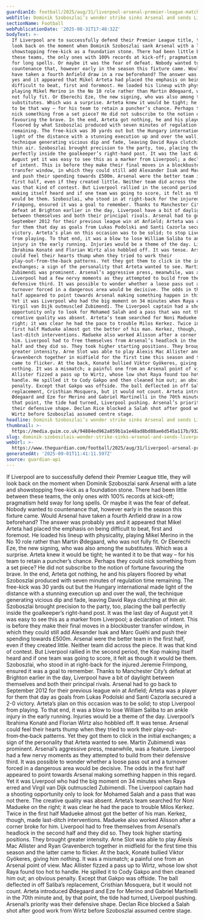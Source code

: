 ```yaml
---
guardianId: football/2025/aug/31/liverpool-arsenal-premier-league-match-report
webTitle: Dominik Szoboszlai’s wonder strike sinks Arsenal and sends Liverpool top
sectionName: Football
webPublicationDate: '2025-08-31T17:48:32Z'
bodyText: >-
  If Liverpool are to successfully defend their Premier League title, they will
  look back on the moment when Dominik Szoboszlai sank Arsenal with a late and
  showstopping free-kick as a foundation stone. There had been little between
  these teams, the only ones with 100% records at kick-off; pragmatism held sway
  for long spells. Or maybe it was the fear of defeat. Nobody wanted to
  countenance that, however early in the season this fixture came. Would Arsenal
  have taken a fourth Anfield draw in a row beforehand? The answer was probably
  yes and it appeared that Mikel Arteta had placed the emphasis on being
  difficult to beat, first and foremost. He loaded his lineup with physicality,
  playing Mikel Merino in the No 10 role rather than Martin Ødegaard, who was
  not fully fit. Or Eberechi Eze, the new signing, who was also among the
  substitutes. Which was a surprise. Arteta knew it would be tight; he wanted it
  to be that way – for his team to retain a puncher’s chance. Perhaps they could
  nick something from a set piece? He did not subscribe to the notion of fortune
  favouring the brave. In the end, Arteta got nothing, he and his players
  floored by what Szoboszlai produced with seven minutes of regulation time
  remaining. The free-kick was 30 yards out but the Hungary international made
  light of the distance with a stunning execution up and over the wall, the
  technique generating vicious dip and fade, leaving David Raya clutching at
  thin air. Szoboszlai brought precision to the party, too, placing the ball
  perfectly inside the goalkeeper’s right-hand post. It was the last day of
  August yet it was easy to see this as a marker from Liverpool; a declaration
  of intent. This is before they make their final moves in a blockbuster
  transfer window, in which they could still add Alexander Isak and Marc Guéhi
  and push their spending towards £500m. Arsenal were the better team in the
  first half, even if they created little. Neither team did across the piece. It
  was that kind of contest. But Liverpool rallied in the second period, the Kop
  making itself heard and if one team was going to score, it felt as though it
  would be them. Szoboszlai, who stood in at right-back for the injured Jeremie
  Frimpong, ensured it was a goal to remember. Thanks to Manchester City’s
  defeat at Brighton earlier in the day, Liverpool have a bit of daylight
  between themselves and both their principal rivals. Arsenal had to go back to
  September 2012 for their previous league win at Anfield; Arteta was a player
  for them that day as goals from Lukas Podolski and Santi Cazorla secured a 2-0
  victory. Arteta’s plan on this occasion was to be solid; to stop Liverpool
  from playing. To that end, it was a blow to lose William Saliba to an ankle
  injury in the early running. Injuries would be a theme of the day. Liverpool’s
  Ibrahima Konaté and Florian Wirtz also hobbled off. It was tense. Arsenal
  could feel their hearts thump when they tried to work their
  play-out-from‑the‑back patterns. Yet they got them to click in the initial
  exchanges; a sign of the personality that Arteta wanted to see. Martín
  Zubimendi was prominent. Arsenal’s aggressive press, meanwhile, was a feature.
  Liverpool had a few nervy moments as they attempted to build from their
  defensive third. It was possible to wonder whether a loose pass out and a
  turnover forced in a dangerous area would be decisive. The odds in the first
  half appeared to point towards Arsenal making something happen in this regard.
  Yet it was Liverpool who had the big moment on 34 minutes when Raya erred and
  Virgil van Dijk outmuscled Zubimendi. The Liverpool captain had a shooting
  opportunity only to look for Mohamed Salah and a pass that was not there. The
  creative quality was absent. Arteta’s team searched for Noni Madueke on the
  right; it was clear he had the pace to trouble Milos Kerkez. Twice in the
  first half Madueke almost got the better of his man. Kerkez, though, made
  last-ditch interventions. Madueke also worked Alisson after a corner broke for
  him. Liverpool had to free themselves from Arsenal’s headlock in the second
  half and they did so. They took higher starting positions. They brought
  greater intensity. Arne Slot was able to play Alexis Mac Allister and Ryan
  Gravenberch together in midfield for the first time this season and the latter
  came to flicker. At the back, Konaté bullied Viktor Gyökeres, giving him
  nothing. It was a mismatch; a painful one from an Arsenal point of view. Mac
  Allister fizzed a pass up to Wirtz, whose low shot Raya found too hot to
  handle. He spilled it to Cody Gakpo and then cleaned him out; an obvious
  penalty. Except that Gakpo was offside. The ball deflected in off Saliba’s
  replacement, Cristhian Mosquera, but it would not count. Arteta introduced
  Ødegaard and Eze for Merino and Gabriel Martinelli in the 70th minute and, by
  that point, the tide had turned, Liverpool pushing. Arsenal’s priority was
  their defensive shape. Declan Rice blocked a Salah shot after good work from
  Wirtz before Szoboszlai assumed centre stage.
headline: Dominik Szoboszlai’s wonder strike sinks Arsenal and sends Liverpool top
thumbnail: >-
  https://media.guim.co.uk/94884ed962a859b1a1e48ad8bd88ae6d545a117b/932_625_4208_3366/500.jpg
slug: dominik-szoboszlais-wonder-strike-sinks-arsenal-and-sends-liverpool-top
webUrl: >-
  https://www.theguardian.com/football/2025/aug/31/liverpool-arsenal-premier-league-match-report
generatedAt: '2025-09-01T11:41:11.597Z'
source: guardian-api
---
```

If Liverpool are to successfully defend their Premier League title, they will look back on the moment when Dominik Szoboszlai sank Arsenal with a late and showstopping free-kick as a foundation stone. There had been little between these teams, the only ones with 100% records at kick-off; pragmatism held sway for long spells. Or maybe it was the fear of defeat. Nobody wanted to countenance that, however early in the season this fixture came. Would Arsenal have taken a fourth Anfield draw in a row beforehand? The answer was probably yes and it appeared that Mikel Arteta had placed the emphasis on being difficult to beat, first and foremost. He loaded his lineup with physicality, playing Mikel Merino in the No 10 role rather than Martin Ødegaard, who was not fully fit. Or Eberechi Eze, the new signing, who was also among the substitutes. Which was a surprise. Arteta knew it would be tight; he wanted it to be that way – for his team to retain a puncher’s chance. Perhaps they could nick something from a set piece? He did not subscribe to the notion of fortune favouring the brave. In the end, Arteta got nothing, he and his players floored by what Szoboszlai produced with seven minutes of regulation time remaining. The free-kick was 30 yards out but the Hungary international made light of the distance with a stunning execution up and over the wall, the technique generating vicious dip and fade, leaving David Raya clutching at thin air. Szoboszlai brought precision to the party, too, placing the ball perfectly inside the goalkeeper’s right-hand post. It was the last day of August yet it was easy to see this as a marker from Liverpool; a declaration of intent. This is before they make their final moves in a blockbuster transfer window, in which they could still add Alexander Isak and Marc Guéhi and push their spending towards £500m. Arsenal were the better team in the first half, even if they created little. Neither team did across the piece. It was that kind of contest. But Liverpool rallied in the second period, the Kop making itself heard and if one team was going to score, it felt as though it would be them. Szoboszlai, who stood in at right-back for the injured Jeremie Frimpong, ensured it was a goal to remember. Thanks to Manchester City’s defeat at Brighton earlier in the day, Liverpool have a bit of daylight between themselves and both their principal rivals. Arsenal had to go back to September 2012 for their previous league win at Anfield; Arteta was a player for them that day as goals from Lukas Podolski and Santi Cazorla secured a 2-0 victory. Arteta’s plan on this occasion was to be solid; to stop Liverpool from playing. To that end, it was a blow to lose William Saliba to an ankle injury in the early running. Injuries would be a theme of the day. Liverpool’s Ibrahima Konaté and Florian Wirtz also hobbled off. It was tense. Arsenal could feel their hearts thump when they tried to work their play-out-from‑the‑back patterns. Yet they got them to click in the initial exchanges; a sign of the personality that Arteta wanted to see. Martín Zubimendi was prominent. Arsenal’s aggressive press, meanwhile, was a feature. Liverpool had a few nervy moments as they attempted to build from their defensive third. It was possible to wonder whether a loose pass out and a turnover forced in a dangerous area would be decisive. The odds in the first half appeared to point towards Arsenal making something happen in this regard. Yet it was Liverpool who had the big moment on 34 minutes when Raya erred and Virgil van Dijk outmuscled Zubimendi. The Liverpool captain had a shooting opportunity only to look for Mohamed Salah and a pass that was not there. The creative quality was absent. Arteta’s team searched for Noni Madueke on the right; it was clear he had the pace to trouble Milos Kerkez. Twice in the first half Madueke almost got the better of his man. Kerkez, though, made last-ditch interventions. Madueke also worked Alisson after a corner broke for him. Liverpool had to free themselves from Arsenal’s headlock in the second half and they did so. They took higher starting positions. They brought greater intensity. Arne Slot was able to play Alexis Mac Allister and Ryan Gravenberch together in midfield for the first time this season and the latter came to flicker. At the back, Konaté bullied Viktor Gyökeres, giving him nothing. It was a mismatch; a painful one from an Arsenal point of view. Mac Allister fizzed a pass up to Wirtz, whose low shot Raya found too hot to handle. He spilled it to Cody Gakpo and then cleaned him out; an obvious penalty. Except that Gakpo was offside. The ball deflected in off Saliba’s replacement, Cristhian Mosquera, but it would not count. Arteta introduced Ødegaard and Eze for Merino and Gabriel Martinelli in the 70th minute and, by that point, the tide had turned, Liverpool pushing. Arsenal’s priority was their defensive shape. Declan Rice blocked a Salah shot after good work from Wirtz before Szoboszlai assumed centre stage.
